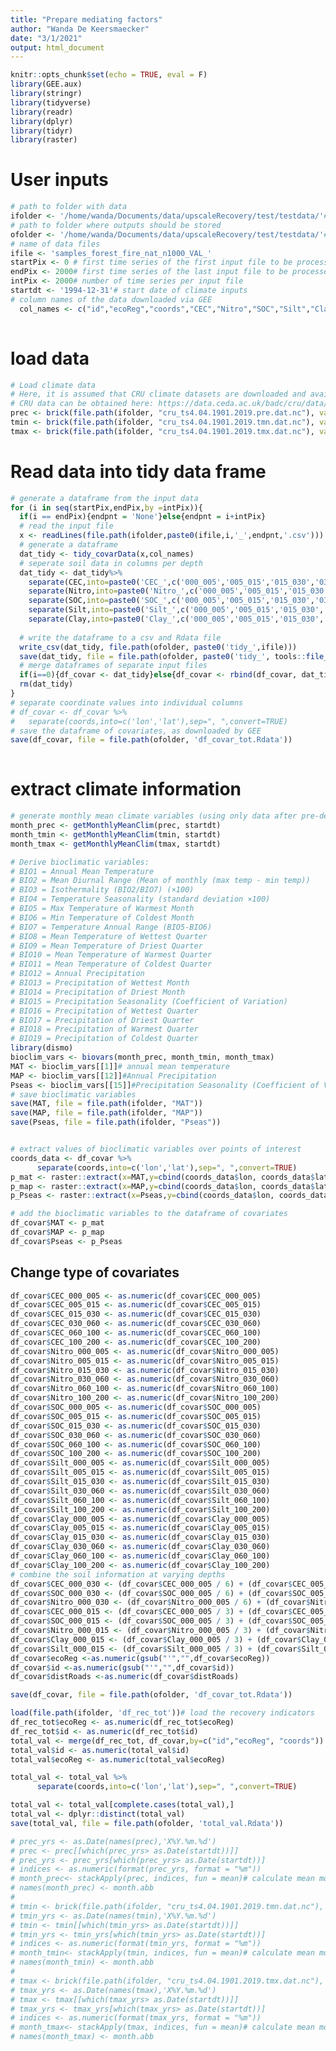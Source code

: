 ```yaml
---
title: "Prepare mediating factors"
author: "Wanda De Keersmaecker"
date: "3/1/2021"
output: html_document
---
```


```r
knitr::opts_chunk$set(echo = TRUE, eval = F)
library(GEE.aux)
library(stringr)
library(tidyverse)
library(readr)
library(dplyr)
library(tidyr)
library(raster)
```

# User inputs
```r
# path to folder with data
ifolder <- '/home/wanda/Documents/data/upscaleRecovery/test/testdata/'#'./inst/testdata/'
# path to folder where outputs should be stored
ofolder <- '/home/wanda/Documents/data/upscaleRecovery/test/testdata/'#'./inst/testdata/'
# name of data files
ifile <- 'samples_forest_fire_nat_n1000_VAL_'
startPix <- 0 # first time series of the first input file to be processed
endPix <- 2000# first time series of the last input file to be processed
intPix <- 2000# number of time series per input file
startdt <- '1994-12-31'# start date of climate inputs 
# column names of the data downloaded via GEE
  col_names <- c("id","ecoReg","coords","CEC","Nitro","SOC","Silt","Clay","CWD","Elev","Slope","Aspect","TCmean500","TCmean1000","TCmean5000","TCsd500","TCsd1000","TCsd5000", "pop500","pop1000","pop5000","pop10000","distRoads","distSelRoads")
 
```

# load data
```r
# Load climate data
# Here, it is assumed that CRU climate datasets are downloaded and available in the input folder
# CRU data can be obtained here: https://data.ceda.ac.uk/badc/cru/data/cru_ts/cru_ts_4.04/data
prec <- brick(file.path(ifolder, "cru_ts4.04.1901.2019.pre.dat.nc"), varname="pre")
tmin <- brick(file.path(ifolder, "cru_ts4.04.1901.2019.tmn.dat.nc"), varname="tmn")
tmax <- brick(file.path(ifolder, "cru_ts4.04.1901.2019.tmx.dat.nc"), varname="tmx")
```

# Read data into tidy data frame
```r
# generate a dataframe from the input data 
for (i in seq(startPix,endPix,by =intPix)){
  if(i == endPix){endpnt = 'None'}else{endpnt = i+intPix}
  # read the input file
  x <- readLines(file.path(ifolder,paste0(ifile,i,'_',endpnt,'.csv')))
  # generate a dataframe
  dat_tidy <- tidy_covarData(x,col_names)
  # seperate soil data in columns per depth
  dat_tidy <- dat_tidy%>%
    separate(CEC,into=paste0('CEC_',c('000_005','005_015','015_030','030_060','060_100','100_200')),sep=", ",convert=TRUE) %>% 
    separate(Nitro,into=paste0('Nitro_',c('000_005','005_015','015_030','030_060','060_100','100_200')),sep=", ",convert=TRUE)%>% 
    separate(SOC,into=paste0('SOC_',c('000_005','005_015','015_030','030_060','060_100','100_200')),sep=", ",convert=TRUE)%>% 
    separate(Silt,into=paste0('Silt_',c('000_005','005_015','015_030','030_060','060_100','100_200')),sep=", ",convert=TRUE)%>% 
    separate(Clay,into=paste0('Clay_',c('000_005','005_015','015_030','030_060','060_100','100_200')),sep=", ",convert=TRUE)
  
  # write the dataframe to a csv and Rdata file
  write_csv(dat_tidy, file.path(ofolder, paste0('tidy_',ifile)))
  save(dat_tidy, file = file.path(ofolder, paste0('tidy_', tools::file_path_sans_ext(ifile), '.Rdata')))
  # merge dataframes of separate input files 
  if(i==0){df_covar <- dat_tidy}else{df_covar <- rbind(df_covar, dat_tidy)}
  rm(dat_tidy)
}
# separate coordinate values into individual columns
# df_covar <- df_covar %>%
#   separate(coords,into=c('lon','lat'),sep=", ",convert=TRUE)
# save the dataframe of covariates, as downloaded by GEE
save(df_covar, file = file.path(ofolder, 'df_covar_tot.Rdata'))
    
```

# extract climate information
```r
# generate monthly mean climate variables (using only data after pre-defined start date)
month_prec <- getMonthlyMeanClim(prec, startdt)
month_tmin <- getMonthlyMeanClim(tmin, startdt)
month_tmax <- getMonthlyMeanClim(tmax, startdt)

# Derive bioclimatic variables:
# BIO1 = Annual Mean Temperature
# BIO2 = Mean Diurnal Range (Mean of monthly (max temp - min temp))
# BIO3 = Isothermality (BIO2/BIO7) (×100)
# BIO4 = Temperature Seasonality (standard deviation ×100)
# BIO5 = Max Temperature of Warmest Month
# BIO6 = Min Temperature of Coldest Month
# BIO7 = Temperature Annual Range (BIO5-BIO6)
# BIO8 = Mean Temperature of Wettest Quarter
# BIO9 = Mean Temperature of Driest Quarter
# BIO10 = Mean Temperature of Warmest Quarter
# BIO11 = Mean Temperature of Coldest Quarter
# BIO12 = Annual Precipitation
# BIO13 = Precipitation of Wettest Month
# BIO14 = Precipitation of Driest Month
# BIO15 = Precipitation Seasonality (Coefficient of Variation)
# BIO16 = Precipitation of Wettest Quarter
# BIO17 = Precipitation of Driest Quarter
# BIO18 = Precipitation of Warmest Quarter
# BIO19 = Precipitation of Coldest Quarter
library(dismo)
bioclim_vars <- biovars(month_prec, month_tmin, month_tmax)
MAT <- bioclim_vars[[1]]# annual mean temperature
MAP <- bioclim_vars[[12]]#Annual Precipitation
Pseas <- bioclim_vars[[15]]#Precipitation Seasonality (Coefficient of Variation)
# save bioclimatic variables
save(MAT, file = file.path(ifolder, "MAT"))
save(MAP, file = file.path(ifolder, "MAP"))
save(Pseas, file = file.path(ifolder, "Pseas"))


# extract values of bioclimatic variables over points of interest
coords_data <- df_covar %>%
      separate(coords,into=c('lon','lat'),sep=", ",convert=TRUE)
p_mat <- raster::extract(x=MAT,y=cbind(coords_data$lon, coords_data$lat))
p_map <- raster::extract(x=MAP,y=cbind(coords_data$lon, coords_data$lat))
p_Pseas <- raster::extract(x=Pseas,y=cbind(coords_data$lon, coords_data$lat))

# add the bioclimatic variables to the dataframe of covariates
df_covar$MAT <- p_mat
df_covar$MAP <- p_map
df_covar$Pseas <- p_Pseas

```

## Change type of covariates
```r
df_covar$CEC_000_005 <- as.numeric(df_covar$CEC_000_005)
df_covar$CEC_005_015 <- as.numeric(df_covar$CEC_005_015)
df_covar$CEC_015_030 <- as.numeric(df_covar$CEC_015_030)
df_covar$CEC_030_060 <- as.numeric(df_covar$CEC_030_060)
df_covar$CEC_060_100 <- as.numeric(df_covar$CEC_060_100)
df_covar$CEC_100_200 <- as.numeric(df_covar$CEC_100_200)
df_covar$Nitro_000_005 <- as.numeric(df_covar$Nitro_000_005)
df_covar$Nitro_005_015 <- as.numeric(df_covar$Nitro_005_015)
df_covar$Nitro_015_030 <- as.numeric(df_covar$Nitro_015_030)
df_covar$Nitro_030_060 <- as.numeric(df_covar$Nitro_030_060)
df_covar$Nitro_060_100 <- as.numeric(df_covar$Nitro_060_100)
df_covar$Nitro_100_200 <- as.numeric(df_covar$Nitro_100_200)
df_covar$SOC_000_005 <- as.numeric(df_covar$SOC_000_005)
df_covar$SOC_005_015 <- as.numeric(df_covar$SOC_005_015)
df_covar$SOC_015_030 <- as.numeric(df_covar$SOC_015_030)
df_covar$SOC_030_060 <- as.numeric(df_covar$SOC_030_060)
df_covar$SOC_060_100 <- as.numeric(df_covar$SOC_060_100)
df_covar$SOC_100_200 <- as.numeric(df_covar$SOC_100_200)
df_covar$Silt_000_005 <- as.numeric(df_covar$Silt_000_005)
df_covar$Silt_005_015 <- as.numeric(df_covar$Silt_005_015)
df_covar$Silt_015_030 <- as.numeric(df_covar$Silt_015_030)
df_covar$Silt_030_060 <- as.numeric(df_covar$Silt_030_060)
df_covar$Silt_060_100 <- as.numeric(df_covar$Silt_060_100)
df_covar$Silt_100_200 <- as.numeric(df_covar$Silt_100_200)
df_covar$Clay_000_005 <- as.numeric(df_covar$Clay_000_005)
df_covar$Clay_005_015 <- as.numeric(df_covar$Clay_005_015)
df_covar$Clay_015_030 <- as.numeric(df_covar$Clay_015_030)
df_covar$Clay_030_060 <- as.numeric(df_covar$Clay_030_060)
df_covar$Clay_060_100 <- as.numeric(df_covar$Clay_060_100)
df_covar$Clay_100_200 <- as.numeric(df_covar$Clay_100_200)
# combine the soil information at varying depths
df_covar$CEC_000_030 <- (df_covar$CEC_000_005 / 6) + (df_covar$CEC_005_015/3) + (df_covar$CEC_015_030/2)
df_covar$SOC_000_030 <- (df_covar$SOC_000_005 / 6) + (df_covar$SOC_005_015/3) + (df_covar$SOC_015_030/2)
df_covar$Nitro_000_030 <- (df_covar$Nitro_000_005 / 6) + (df_covar$Nitro_005_015/3) + (df_covar$Nitro_015_030/2)
df_covar$CEC_000_015 <- (df_covar$CEC_000_005 / 3) + (df_covar$CEC_005_015*2/3) 
df_covar$SOC_000_015 <- (df_covar$SOC_000_005 / 3) + (df_covar$SOC_005_015*2/3) 
df_covar$Nitro_000_015 <- (df_covar$Nitro_000_005 / 3) + (df_covar$Nitro_005_015*2/3) 
df_covar$Clay_000_015 <- (df_covar$Clay_000_005 / 3) + (df_covar$Clay_005_015*2/3) 
df_covar$Silt_000_015 <- (df_covar$Silt_000_005 / 3) + (df_covar$Silt_005_015*2/3) 
df_covar$ecoReg <-as.numeric(gsub("'","",df_covar$ecoReg))
df_covar$id <-as.numeric(gsub("'","",df_covar$id))
df_covar$distRoads <-as.numeric(df_covar$distRoads)

save(df_covar, file = file.path(ofolder, 'df_covar_tot.Rdata'))
```

```r
load(file.path(ifolder, 'df_rec_tot'))# load the recovery indicators
df_rec_tot$ecoReg <- as.numeric(df_rec_tot$ecoReg)
df_rec_tot$id <- as.numeric(df_rec_tot$id)
total_val <- merge(df_rec_tot, df_covar,by=c("id","ecoReg", "coords")) 
total_val$id <- as.numeric(total_val$id)
total_val$ecoReg <- as.numeric(total_val$ecoReg)

total_val <- total_val %>%
      separate(coords,into=c('lon','lat'),sep=", ",convert=TRUE)

total_val <- total_val[complete.cases(total_val),]
total_val <- dplyr::distinct(total_val)
save(total_val, file = file.path(ofolder, 'total_val.Rdata'))

```

```r
# prec_yrs <- as.Date(names(prec),'X%Y.%m.%d')
# prec <- prec[[which(prec_yrs> as.Date(startdt))]]
# prec_yrs <- prec_yrs[which(prec_yrs> as.Date(startdt))]
# indices <- as.numeric(format(prec_yrs, format = "%m"))
# month_prec<- stackApply(prec, indices, fun = mean)# calculate mean montlhy precipitation
# names(month_prec) <- month.abb
# 
# tmin <- brick(file.path(ifolder, "cru_ts4.04.1901.2019.tmn.dat.nc"), varname="tmn")
# tmin_yrs <- as.Date(names(tmin),'X%Y.%m.%d')
# tmin <- tmin[[which(tmin_yrs> as.Date(startdt))]]
# tmin_yrs <- tmin_yrs[which(tmin_yrs> as.Date(startdt))]
# indices <- as.numeric(format(tmin_yrs, format = "%m"))
# month_tmin<- stackApply(tmin, indices, fun = mean)# calculate mean montlhy minimum temperature
# names(month_tmin) <- month.abb
# 
# tmax <- brick(file.path(ifolder, "cru_ts4.04.1901.2019.tmx.dat.nc"), varname="tmx")
# tmax_yrs <- as.Date(names(tmax),'X%Y.%m.%d')
# tmax <- tmax[[which(tmax_yrs> as.Date(startdt))]]
# tmax_yrs <- tmax_yrs[which(tmax_yrs> as.Date(startdt))]
# indices <- as.numeric(format(tmax_yrs, format = "%m"))
# month_tmax<- stackApply(tmax, indices, fun = mean)# calculate mean montlhy maximum temperature
# names(month_tmax) <- month.abb
```
